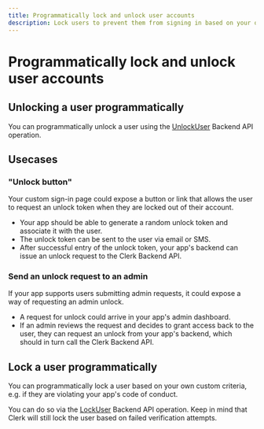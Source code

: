 ```yaml
---
title: Programmatically lock and unlock user accounts
description: Lock users to prevent them from signing in based on your own custom criteria.
---
```


# Programmatically lock and unlock user accounts

## Unlocking a user programmatically

You can programmatically unlock a user using the [UnlockUser](https://clerk.com/docs/reference/backend-api/tag/Users#operation/LockUser) Backend API operation. 

## Usecases

### "Unlock button"

Your custom sign-in page could expose a button or link that allows the user to request an unlock token when they are locked out of their account.

* Your app should be able to generate a random unlock token and associate it with the user.
* The unlock token can be sent to the user via email or SMS.
* After successful entry of the unlock token, your app's backend can issue an unlock request to the Clerk Backend API.

### Send an unlock request to an admin

If your app supports users submitting admin requests, it could expose a way of requesting an admin unlock.

* A request for unlock could arrive in your app's admin dashboard.
* If an admin reviews the request and decides to grant access back to the user, they can request an unlock from your app's backend, which should in turn call the Clerk Backend API.

## Lock a user programmatically

You can programmatically lock a user based on your own custom criteria, e.g. if they are violating your app's code of conduct.

You can do so via the [LockUser](https://clerk.com/docs/reference/backend-api/tag/Users#operation/LockUser) Backend API operation. Keep in mind that Clerk will still lock the user based on failed verification attempts.